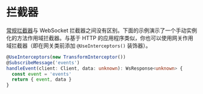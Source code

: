 # 拦截器

[常规拦截器](/interceptors)与 WebSocket 拦截器之间没有区别。下面的示例演示了一个手动实例化的方法作用域拦截器。与基于 HTTP 的应用程序类似，你也可以使用网关作用域拦截器（即在网关类前添加 `@UseInterceptors()` 装饰器）。

```ts
@UseInterceptors(new TransformInterceptor())
@SubscribeMessage('events')
handleEvent(client: Client, data: unknown): WsResponse<unknown> {
  const event = 'events'
  return { event, data }
}
```
